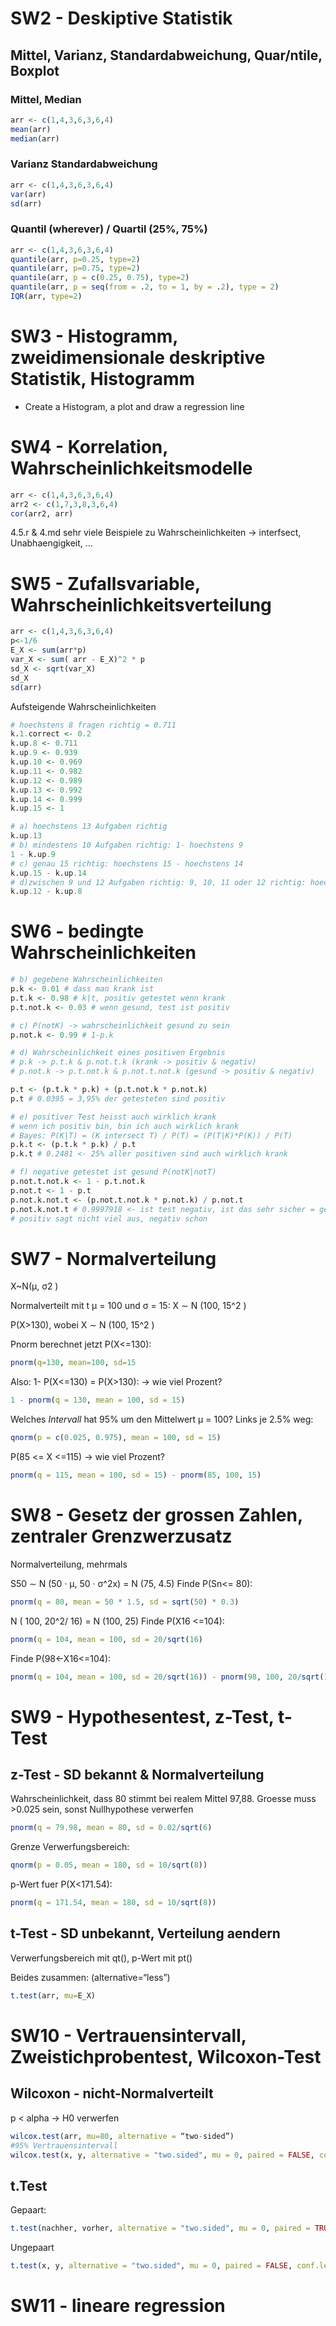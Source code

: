 # SW2 - Deskiptive Statistik
## Mittel, Varianz, Standardabweichung, Quar/ntile, Boxplot
### Mittel, Median
```r
arr <- c(1,4,3,6,3,6,4)
mean(arr)
median(arr)
```

### Varianz Standardabweichung
```r
arr <- c(1,4,3,6,3,6,4)
var(arr)
sd(arr)
```
### Quantil (wherever) / Quartil (25%, 75%)
```r
arr <- c(1,4,3,6,3,6,4)
quantile(arr, p=0.25, type=2)
quantile(arr, p=0.75, type=2)
quantile(arr, p = c(0.25, 0.75), type=2)
quantile(arr, p = seq(from = .2, to = 1, by = .2), type = 2)
IQR(arr, type=2)
```

# SW3 - Histogramm, zweidimensionale deskriptive Statistik, Histogramm

- Create a Histogram, a plot and draw a regression line

# SW4 - Korrelation, Wahrscheinlichkeitsmodelle

```r
arr <- c(1,4,3,6,3,6,4)
arr2 <- c(1,7,3,8,3,6,4)
cor(arr2, arr)
```

4.5.r & 4.md sehr viele Beispiele zu Wahrscheinlichkeiten
-> interfsect, Unabhaengigkeit, ...

# SW5 - Zufallsvariable, Wahrscheinlichkeitsverteilung

```r
arr <- c(1,4,3,6,3,6,4)
p<-1/6
E_X <- sum(arr*p)
var_X <- sum( arr - E_X)^2 * p
sd_X <- sqrt(var_X)
sd_X
sd(arr)
```

Aufsteigende Wahrscheinlichkeiten
```r
# hoechstens 8 fragen richtig = 0.711
k.1.correct <- 0.2
k.up.8 <- 0.711
k.up.9 <- 0.939
k.up.10 <- 0.969
k.up.11 <- 0.982
k.up.12 <- 0.989
k.up.13 <- 0.992
k.up.14 <- 0.999
k.up.15 <- 1

# a) hoechstens 13 Aufgaben richtig
k.up.13
# b) mindestens 10 Aufgaben richtig: 1- hoechstens 9
1 - k.up.9
# c) genau 15 richtig: hoechstens 15 - hoechstens 14
k.up.15 - k.up.14
# d)zwischen 9 und 12 Aufgaben richtig: 9, 10, 11 oder 12 richtig: hoechstens 12 - hoechstens 8
k.up.12 - k.up.8
```

# SW6 - bedingte Wahrscheinlichkeiten

```r
# b) gegebene Wahrscheinlichkeiten
p.k <- 0.01 # dass man krank ist
p.t.k <- 0.98 # k|t, positiv getestet wenn krank
p.t.not.k <- 0.03 # wenn gesund, test ist positiv

# c) P(notK) -> wahrscheinlichkeit gesund zu sein
p.not.k <- 0.99 # 1-p.k

# d) Wahrscheinlichkeit eines positiven Ergebnis
# p.k -> p.t.k & p.not.t.k (krank -> positiv & negativ)
# p.not.k -> p.t.not.k & p.not.t.not.k (gesund -> positiv & negativ)

p.t <- (p.t.k * p.k) + (p.t.not.k * p.not.k)
p.t # 0.0395 = 3,95% der getesteten sind positiv

# e) positiver Test heisst auch wirklich krank
# wenn ich positiv bin, bin ich auch wirklich krank
# Bayes: P(K|T) = (K intersect T) / P(T) = (P(T|K)*P(K)) / P(T)
p.k.t <- (p.t.k * p.k) / p.t
p.k.t # 0.2481 <- 25% aller positiven sind auch wirklich krank

# f) negative getestet ist gesund P(notK|notT)
p.not.t.not.k <- 1 - p.t.not.k
p.not.t <- 1 - p.t
p.not.k.not.t <- (p.not.t.not.k * p.not.k) / p.not.t
p.not.k.not.t # 0.9997918 <- ist test negativ, ist das sehr sicher = gesund
# positiv sagt nicht viel aus, negativ schon

```

# SW7 - Normalverteilung

X~N(µ, σ2 )

Normalverteilt mit t µ = 100 und σ = 15:
X ∼ N (100, 15^2 )

P(X>130), wobei X ∼ N (100, 15^2 )

Pnorm berechnet jetzt P(X<=130):
```r
pnorm(q=130, mean=100, sd=15
```

Also: 1- P(X<=130) = P(X>130): -> wie viel Prozent?
```r
1 - pnorm(q = 130, mean = 100, sd = 15)
```

Welches *Intervall* hat 95% um den Mittelwert  µ = 100? Links je 2.5% weg:
```r
qnorm(p = c(0.025, 0.975), mean = 100, sd = 15)
```
P(85 <= X <=115) -> wie viel Prozent?
```r
pnorm(q = 115, mean = 100, sd = 15) - pnorm(85, 100, 15)
```

# SW8 - Gesetz der grossen Zahlen, zentraler Grenzwerzusatz

Normalverteilung, mehrmals

S50 ∼ N (50 · µ, 50 · σ^2x)  = N (75, 4.5)
Finde P(Sn<= 80):
```r
pnorm(q = 80, mean = 50 * 1.5, sd = sqrt(50) * 0.3)
```
N ( 100, 20^2/ 16)  = N (100, 25)
Finde P(X16 <=104):
```r
pnorm(q = 104, mean = 100, sd = 20/sqrt(16)
```
Finde P(98<-X16<=104):
```r
pnorm(q = 104, mean = 100, sd = 20/sqrt(16)) - pnorm(98, 100, 20/sqrt(16)
```

# SW9 - Hypothesentest, z-Test, t-Test

## z-Test - SD bekannt & Normalverteilung

Wahrscheinlichkeit, dass 80 stimmt bei realem Mittel 97,88.
Groesse muss >0.025 sein, sonst Nullhypothese verwerfen
```r
pnorm(q = 79.98, mean = 80, sd = 0.02/sqrt(6)
```
Grenze Verwerfungsbereich:
```r
qnorm(p = 0.05, mean = 180, sd = 10/sqrt(8))
```

p-Wert fuer P(X<171.54):
```r
pnorm(q = 171.54, mean = 180, sd = 10/sqrt(8))
```

## t-Test - SD unbekannt, Verteilung aendern

Verwerfungsbereich mit qt(), p-Wert mit pt()

Beides zusammen: (alternative="less")
```r
t.test(arr, mu=E_X)
```

# SW10 - Vertrauensintervall, Zweistichprobentest, Wilcoxon-Test

## Wilcoxon - nicht-Normalverteilt

p < alpha -> H0 verwerfen
```r
wilcox.test(arr, mu=80, alternative = “two-sided”)
#95% Vertrauensintervall
wilcox.test(x, y, alternative = "two.sided", mu = 0, paired = FALSE, conf.level = 0.95)
```

## t.Test

Gepaart:

```r
t.test(nachher, vorher, alternative = "two.sided", mu = 0, paired = TRUE, conf.level = 0.95)
```

Ungepaart
```r
t.test(x, y, alternative = "two.sided", mu = 0, paired = FALSE, conf.level = 0.95)
```

# SW11 - lineare regression
